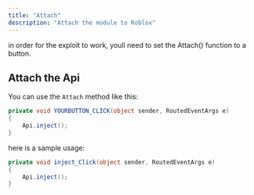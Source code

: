 ```yaml
---
title: "Attach"
description: "Attach the module to Roblox"
---
```


<Info>
  in order for the exploit to work, youll need to set the Attach() function to a button.&#x20;
</Info>

## Attach the Api

You can use the `Attach` method like this:

```csharp
private void YOURBUTTON_CLICK(object sender, RoutedEventArgs e)
{
    Api.inject(); 
}
```

here is a sample usage:

```csharp
private void inject_Click(object sender, RoutedEventArgs e)
{
    Api.inject();
}
```